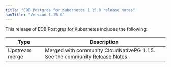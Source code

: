 ```yaml
---
title: "EDB Postgres for Kubernetes 1.15.0 release notes"
navTitle: "Version 1.15.0"
---
```


This release of EDB Postgres for Kubernetes includes the following:

| Type           | Description                                                                                                                        |
| -------------- | ---------------------------------------------------------------------------------------------------------------------------------- |
| Upstream merge | Merged with community CloudNativePG 1.15. See the community [Release Notes](https://cloudnative-pg.io/docs/1.15.0/release_notes/). |



